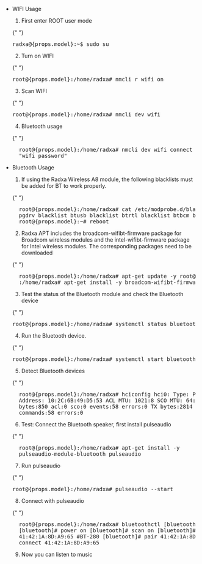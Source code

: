 - WIFI Usage

  1. First enter ROOT user mode

  {" "}

  <pre>radxa@{props.model}:~$ sudo su</pre>

  2. Turn on WIFI

  {" "}

  <pre>root@{props.model}:/home/radxa# nmcli r wifi on</pre>

  3. Scan WIFI

  {" "}

  <pre>root@{props.model}:/home/radxa# nmcli dev wifi</pre>

  4. Bluetooth usage

  {" "}

  <pre>
    root@{props.model}:/home/radxa# nmcli dev wifi connect "wifi_name" password
    "wifi_password"
  </pre>

- Bluetooth Usage

  1. If using the Radxa Wireless A8 module, the following blacklists must be added for BT to work properly.

  {" "}

  <pre>
    root@{props.model}:/home/radxa# cat /etc/modprobe.d/blacklist.conf blacklist
    pgdrv blacklist btusb blacklist btrtl blacklist btbcm blacklist btintel
    root@{props.model}:~# reboot
  </pre>

  2. Radxa APT includes the broadcom-wifibt-firmware package for Broadcom wireless modules and the intel-wifibt-firmware package for Intel wireless modules. The corresponding packages need to be downloaded

  {" "}

  <pre>
    root@{props.model}:/home/radxa# apt-get update -y root@{props.model}
    :/home/radxa# apt-get install -y broadcom-wifibt-firmware intel-wifibt-firmware
  </pre>

  3. Test the status of the Bluetooth module and check the Bluetooth device

  {" "}

  <pre>root@{props.model}:/home/radxa# systemctl status bluetooth</pre>

  4. Run the Bluetooth device.

  {" "}

  <pre>root@{props.model}:/home/radxa# systemctl start bluetooth</pre>

  5. Detect Bluetooth devices

  {" "}

  <pre>
    root@{props.model}:/home/radxa# hciconfig hci0: Type: Primary Bus: UART BD
    Address: 10:2C:6B:49:D5:53 ACL MTU: 1021:8 SCO MTU: 64:1 UP RUNNING RX
    bytes:850 acl:0 sco:0 events:58 errors:0 TX bytes:2814 acl:0 sco:0
    commands:58 errors:0
  </pre>

  6. Test: Connect the Bluetooth speaker, first install pulseaudio

  {" "}

  <pre>
    root@{props.model}:/home/radxa# apt-get install -y
    pulseaudio-module-bluetooth pulseaudio
  </pre>

  7. Run pulseaudio

  {" "}

  <pre>root@{props.model}:/home/radxa# pulseaudio --start</pre>

  8. Connect with pulseaudio

  {" "}

  <pre>
    root@{props.model}:/home/radxa# bluetoothctl [bluetooth]# default-agent
    [bluetooth]# power on [bluetooth]# scan on [bluetooth]# trust
    41:42:1A:8D:A9:65 #BT-280 [bluetooth]# pair 41:42:1A:8D:A9:65 [bluetooth]#
    connect 41:42:1A:8D:A9:65
  </pre>

  9. Now you can listen to music
